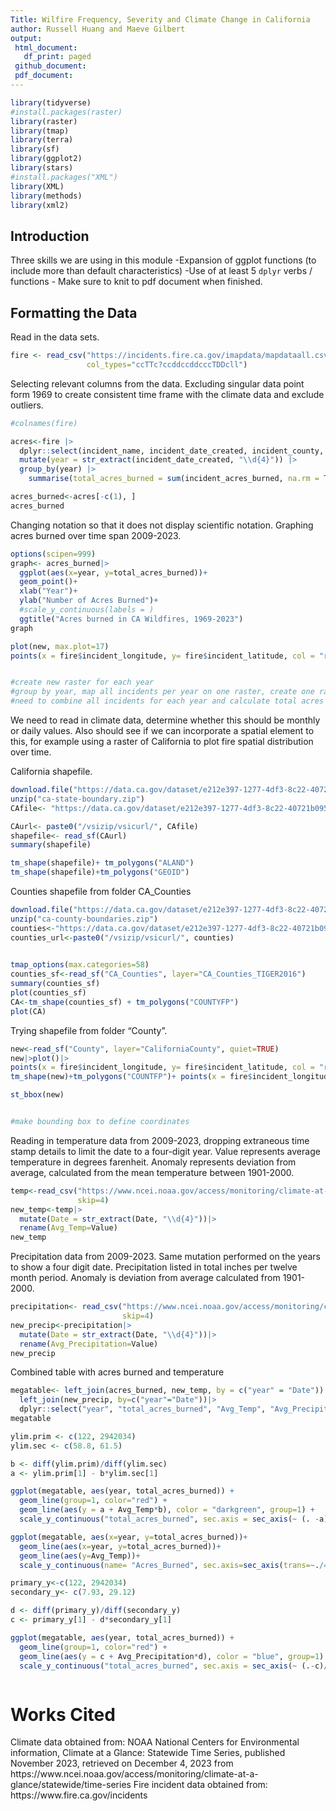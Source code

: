 ```yaml
---
Title: Wilfire Frequency, Severity and Climate Change in California
author: Russell Huang and Maeve Gilbert
output: 
 html_document:
   df_print: paged 
 github_document: 
 pdf_document:
---
```

```r
library(tidyverse)
#install.packages(raster)
library(raster)
library(tmap)
library(terra)
library(sf)
library(ggplot2)
library(stars)
#install.packages("XML")
library(XML)
library(methods)
library(xml2)
```

## Introduction

Three skills we are using in this module
-Expansion of ggplot functions (to include more than default characteristics)
-Use of at least 5 `dplyr` verbs / functions
-
Make sure to knit to pdf document when finished. 


## Formatting the Data
Read in the data sets. 
```r
fire <- read_csv("https://incidents.fire.ca.gov/imapdata/mapdataall.csv",
                 col_types="ccTTc?ccddccddcccTDDcll")
```

Selecting relevant columns from the data. Excluding singular data point form 1969 to create consistent time frame with the climate data and exclude outliers. 
```r
#colnames(fire)

acres<-fire |>
  dplyr::select(incident_name, incident_date_created, incident_county, incident_location, incident_acres_burned, incident_longitude, incident_latitude) |>
  mutate(year = str_extract(incident_date_created, "\\d{4}")) |>
  group_by(year) |>
    summarise(total_acres_burned = sum(incident_acres_burned, na.rm = TRUE))

acres_burned<-acres[-c(1), ]
acres_burned


```

Changing notation so that it does not display scientific notation. Graphing acres burned over time span 2009-2023.
```r
options(scipen=999)
graph<- acres_burned|>
  ggplot(aes(x=year, y=total_acres_burned))+
  geom_point()+
  xlab("Year")+
  ylab("Number of Acres Burned")+
  #scale_y_continuous(labels = )
  ggtitle("Acres burned in CA Wildfires, 1969-2023")
graph

```


```r
plot(new, max.plot=17)
points(x = fire$incident_longitude, y= fire$incident_latitude, col = "red")


#create new raster for each year
#group by year, map all incidents per year on one raster, create one raster per year
#need to combine all incidents for each year and calculate total acres burned per year
```
We need to read in climate data, determine whether this should be monthly or daily values. Also should see if we can incorporate a spatial element to this, for example using a raster of California to plot fire spatial distribution over time. 

California shapefile. 
```r
download.file("https://data.ca.gov/dataset/e212e397-1277-4df3-8c22-40721b095f33/resource/3db1e426-fb51-44f5-82d5-a54d7c6e188b/download/ca-state-boundary.zip", "ca-state-boundary.zip")
unzip("ca-state-boundary.zip")
CAfile<- "https://data.ca.gov/dataset/e212e397-1277-4df3-8c22-40721b095f33/resource/3db1e426-fb51-44f5-82d5-a54d7c6e188b/download/ca-state-boundary.zip" 

CAurl<- paste0("/vsizip/vsicurl/", CAfile)
shapefile<- read_sf(CAurl)
summary(shapefile)

tm_shape(shapefile)+ tm_polygons("ALAND")
tm_shape(shapefile)+tm_polygons("GEOID")
```

Counties shapefile from folder CA_Counties
```r

download.file("https://data.ca.gov/dataset/e212e397-1277-4df3-8c22-40721b095f33/resource/b0007416-a325-4777-9295-368ea6b710e6/download/ca-county-boundaries.zip", "ca-county-boundaries.zip")
unzip("ca-county-boundaries.zip")
counties<-"https://data.ca.gov/dataset/e212e397-1277-4df3-8c22-40721b095f33/resource/b0007416-a325-4777-9295-368ea6b710e6/download/ca-county-boundaries.zip"
counties_url<-paste0("/vsizip/vsicurl/", counties)

  
tmap_options(max.categories=58) 
counties_sf<-read_sf("CA_Counties", layer="CA_Counties_TIGER2016")
summary(counties_sf)
plot(counties_sf)
CA<-tm_shape(counties_sf) + tm_polygons("COUNTYFP")
plot(CA)

```
Trying shapefile from folder "County".
```r
new<-read_sf("County", layer="CaliforniaCounty", quiet=TRUE)
new|>plot()|>
points(x = fire$incident_longitude, y= fire$incident_latitude, col = "red", coords)
tm_shape(new)+tm_polygons("COUNTFP")+ points(x = fire$incident_longitude, y= fire$incident_latitude, col = "red")

st_bbox(new)


#make bounding box to define coordinates 
```
Reading in temperature data from 2009-2023, dropping extraneous time stamp details to limit the date to a four-digit year. Value represents average temperature in degrees farenheit. Anomaly represents deviation from average, calculated from the mean temperature between 1901-2000. 
```r

temp<-read_csv("https://www.ncei.noaa.gov/access/monitoring/climate-at-a-glance/statewide/time-series/4/tavg/12/12/2009-2023.csv?base_prd=true&begbaseyear=1901&endbaseyear=2000",
               skip=4)
new_temp<-temp|>
  mutate(Date = str_extract(Date, "\\d{4}"))|>
  rename(Avg_Temp=Value)
new_temp


```

Precipitation data from 2009-2023. Same mutation performed on the years to show a four digit date. Precipitation listed in total inches per twelve month period. Anomaly is deviation from average calculated from 1901-2000. 
```r
precipitation<- read_csv("https://www.ncei.noaa.gov/access/monitoring/climate-at-a-glance/statewide/time-series/4/pcp/12/12/2009-2023.csv?base_prd=true&begbaseyear=1901&endbaseyear=2000",
                         skip=4)
new_precip<-precipitation|>
  mutate(Date = str_extract(Date, "\\d{4}"))|>
  rename(Avg_Precipitation=Value)
new_precip
```
Combined table with acres burned and temperature
```r
megatable<- left_join(acres_burned, new_temp, by = c("year" = "Date"))|>
  left_join(new_precip, by=c("year"="Date"))|>
  dplyr::select("year", "total_acres_burned", "Avg_Temp", "Avg_Precipitation")
megatable
```

```r
ylim.prim <- c(122, 2942034)
ylim.sec <- c(58.8, 61.5)

b <- diff(ylim.prim)/diff(ylim.sec)
a <- ylim.prim[1] - b*ylim.sec[1]

ggplot(megatable, aes(year, total_acres_burned)) +
  geom_line(group=1, color="red") + 
  geom_line(aes(y = a + Avg_Temp*b), color = "darkgreen", group=1) +
  scale_y_continuous("total_acres_burned", sec.axis = sec_axis(~ (. -a)/b, name = "Avg_Temp"))

ggplot(megatable, aes(x=year, y=total_acres_burned))+
  geom_line(aes(x=year, y=total_acres_burned))+
  geom_line(aes(y=Avg_Temp))+
  scale_y_continuous(name= "Acres_Burned", sec.axis=sec_axis(trans=~./45000 ,name="Temperature"))
```

```r
primary_y<-c(122, 2942034)
secondary_y<- c(7.93, 29.12)

d <- diff(primary_y)/diff(secondary_y)
c <- primary_y[1] - d*secondary_y[1]

ggplot(megatable, aes(year, total_acres_burned)) +
  geom_line(group=1, color="red") + 
  geom_line(aes(y = c + Avg_Precipitation*d), color = "blue", group=1) +
  scale_y_continuous("total_acres_burned", sec.axis = sec_axis(~ (.-c)/d, name = "Avg_Precipitation"))
```


```r

```

# Works Cited
Climate data obtained from:
NOAA National Centers for Environmental information, Climate at a Glance: Statewide Time Series, published November 2023, retrieved on December 4, 2023 from https://www.ncei.noaa.gov/access/monitoring/climate-at-a-glance/statewide/time-series
Fire incident data obtained from:
https://www.fire.ca.gov/incidents